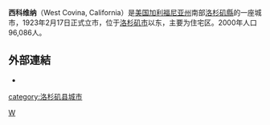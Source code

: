 {{Unreferenced |time=2007-10-10T11:46:05+00:00 }}
{{noteTA
| 1=zh-hans:西科维纳; zh-tw:西科維納;zh-hant:西柯汶納;
}}
{{Infobox City
|official_name          = West Covina, California
|nickname               = 
|chinese_name           = 西科维纳
|motto                  = 
|image_skyline          =  
|imagesize              = 
|image_caption          = 
|image_flag             = 
|image_seal             = Seal of West Covina, California.png|center|West Covina Seal
|image_map              = LA County Incorporated Areas West Covina highlighted.svg
|mapsize                = 
|map_caption            = Location of West Covina in [[Los_Angeles_County,_California|Los Angeles County]], [[California|California]]
|subdivision_type  = [[國家|國家]]
|subdivision_type1 = [[Political_divisions_of_the_United_States|State]]
|subdivision_type2 = [[List_of_counties_in_California|County]]
|subdivision_name  = [[United_States|United States]]
|subdivision_name1 = [[California|California]]
|subdivision_name2 = [[洛杉磯縣|洛杉磯縣]]
|leader_title           = [[Mayor|Mayor]]
|leader_name            = Tony Wu （吳桐淮）

|established_title      = Incorporated
|established_date       = [[February_17|February 17]], 1923
|area_magnitude         = 1 E7
|area_total_sq_mi       = 16.1
|area_total_km2         = 41.7
|area_land_sq_mi        = 16.1
|area_land_km2          = 41.7
|area_water_sq_mi       = 0.0
|area_water_km2         = 0.0
|area_water_percent     = 0.00
|area_urban_sq_mi       = 
|area_urban_km2         = 
|area_metro_sq_mi       = 
|area_metro_km2         = 
|population_as_of       = 2000
|population_note        = [[U.S._Census,_2000|U.S. Census, 2000]]
|population_total       = 105080
|population_footnotes   =
|population_metro       = 
|population_urban       = 
|population_density_km2 = 2518.4
|population_density_sq_mi = 6524.6
|timezone               = [http://en.wikipedia.org/wiki/Pacific_Time_Zone PST]
|utc_offset             = -8
|timezone_DST           = [http://en.wikipedia.org/wiki/Pacific_Time_Zone PDT]
|utc_offset_DST         = -7
|latd=34 |latm=03 |lats=24 |latNS=N
|longd=117 |longm=55 |longs=07 |longEW=W
|elevation_m              = 110
|elevation_ft           = 362
|website                = [http://www.westcov.org/ www.westcov.org]
|footnotes              = 
}}

'''西科维纳'''（West Covina, California）是[[美国|美国]][[加利福尼亚州|加利福尼亚州]]南部[[洛杉矶縣|洛杉矶縣]]的一座城市，1923年2月17日正式立市，位于[[洛杉矶市|洛杉矶市]]以东，主要为住宅区。2000年人口96,086人。

==外部連結==
* {{Official website}}
{{洛杉磯縣 (加利福尼亞州)}}
[[Category:洛杉矶县|W]]
[[category:洛杉矶县城市|category:洛杉矶县城市]]